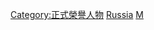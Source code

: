 {{Commonscat|Members of the Russian Academy of Sciences}}

[[Category:正式榮譽人物|Category:正式榮譽人物]]
[[Category:各國學院院士|Russia]]
[[Category:俄罗斯科学院成员|M]]